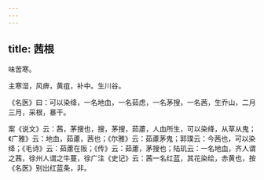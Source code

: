 ```yaml
---
---
---
```

title: 茜根
---



味苦寒。

主寒湿，风痹，黄疽，补中。生川谷。

《名医》曰：可以染绛，一名地血，一名茹虑，一名茅搜，一名茜，生乔山，二月三月，采根，暴干。

案《说文》云：茜，茅搜也，搜，茅搜，茹藘，人血所生，可以染绛，从草从鬼；《广雅》云：地血，茹藘，茜也；《尔雅》云：茹藘茅鬼；郭璞云：今茜也，可以染绛；《毛诗》云：茹藘在阪；《传》云：茹藘，茅搜也；陆玑云：一名地血，齐人谓之茜，徐州人谓之牛蔓，徐广注《史记》云：茜一名红蓝，其花染绘，赤黄也，按《名医》别出红蓝条，非。
